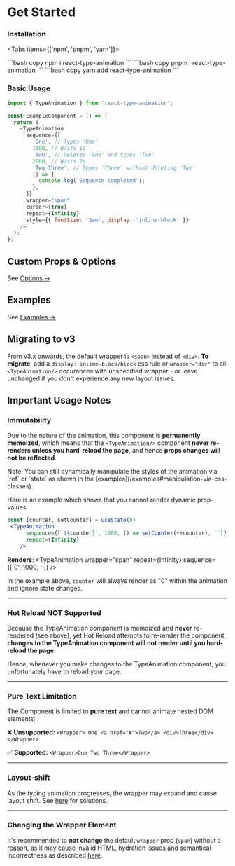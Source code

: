 
# Get Started

<Steps>

### Installation

<Tabs items={['npm', 'pnpm', 'yarn']}>

  <Tab>
    ```bash copy
    npm i react-type-animation
    ```
  </Tab>
    <Tab>
    ```bash copy
    pnpm i react-type-animation
    ```
  </Tab>
  <Tab>
    ```bash copy
    yarn add react-type-animation
    ```
  </Tab>
</Tabs>

### Basic Usage

```js copy
import { TypeAnimation } from 'react-type-animation';

const ExampleComponent = () => {
  return (
    <TypeAnimation
      sequence={[
        'One', // Types 'One'
        1000, // Waits 1s
        'Two', // Deletes 'One' and types 'Two'
        2000, // Waits 2s
        'Two Three', // Types 'Three' without deleting 'Two'
        () => {
          console.log('Sequence completed');
        },
      ]}
      wrapper="span"
      cursor={true}
      repeat={Infinity}
      style={{ fontSize: '2em', display: 'inline-block' }}
    />
  );
};
```

</Steps>

## Custom Props & Options

See [Options →](/options)

## Examples

See [Examples →](/examples)

## Migrating to v3

From v3.x onwards, the default wrapper is `<span>` instead of `<div>`. **To migrate**, add a `display: inline-block/block` css rule or `wrapper="div"` to all `<TypeAnimation/>` occurances with unspecified wrapper - or leave unchanged if you don't experience any new layout issues.

## Important Usage Notes

### Immutability

Due to the nature of the animation, this component is **permanently memoized**, which means that the `<TypeAnimation/>` component **never re-renders unless you hard-reload the page**, and hence **props changes will not be reflected**.

<Callout type="info" emoji="💡">
  Note: You can still dynamically manipulate the styles of the animation via
  `ref` or `state` as shown in the
  [examples](/examples#manipulation-via-css-classes).
</Callout>

Here is an example which shows that you cannot render dynamic prop-values:

```jsx copy
const [counter, setCounter] = useState(0)
 <TypeAnimation
      sequence={[`${counter}`, 1000, () => setCounter(++counter), '']}
      repeat={Infinity}
    />
```

**Renders**: <TypeAnimation wrapper="span"
repeat={Infinity}
sequence={['0', 1000, '']} />

In the example above, `counter` will always render as "0" within the animation and ignore state changes.

---

### Hot Reload NOT Supported

Because the TypeAnimation component is memoized and **never** re-rendered (see above), yet Hot Reload attempts to re-render the component, **changes to the TypeAnimation component will not render until you hard-reload the page**.

Hence, whenever you make changes to the TypeAnimation component, you unfortunately have to reload your page.

---

### Pure Text Limitation

The Component is limited to **pure text** and cannot animate nested DOM elements:

❌ **Unsupported:**
`<Wrapper> One <a href="#">Two</a> <div>Three</div> </Wrapper>`

✅ **Supported:**
`<Wrapper>One Two Three</Wrapper>`

---

### Layout-shift

As the typing animation progresses, the wrapper may expand and cause layout shift. See [here](/wrapper-css#preventing-layout-shift) for solutions.

---

### Changing the Wrapper Element

It's recommended to **not change** the default `wrapper` prop (`span`) without a reason, as it may cause invalid HTML, hydration issues and semantical incorrectness as described [here](/wrapper-css).
